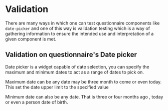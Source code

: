 # Validation

There are many ways in which one can test questionnaire components like `date-picker` and one of this way is validation testing which is
a way of gathering information to ensure the intended use and interpretation of a given component is met.

## Validation on questionnaire's Date picker

Date picker is a widget capable of date selection, you can specify the maximum and minimum dates to act as a range of dates to pick on.

Maximum date can be any date may be three month to come or even today. This set the date upper limit to the specified value

Minimum date can also be any date. That is three or four months ago , today or even a person date of birth.
